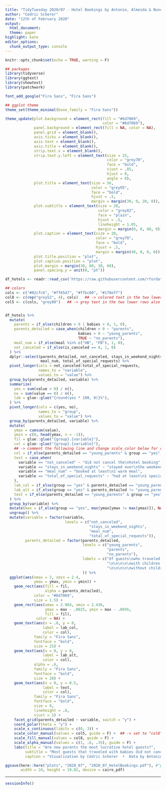 ```yaml
---
title: "TidyTuesday 2020/07 - Hotel Bookings by Antonio, Almeida & Nunes 2019"
author: "Cedric Scherer"
date: "12th of February 2020"
output:
  html_document:
  theme: paper
highlight: kate
editor_options:
  chunk_output_type: console
---
```

  
```r
knitr::opts_chunk$set(echo = TRUE, warning = F)
```

```r
## packages
library(tidyverse)
library(ggtext)
library(showtext)
library(patchwork)

font_add_google("Fira Sans", "Fira Sans")

## ggplot theme
theme_set(theme_minimal(base_family = "Fira Sans"))

theme_update(plot.background = element_rect(fill = "#6d7069", 
                                            color = "#6d7069"),
             panel.background = element_rect(fill = NA, color = NA),
             panel.grid = element_blank(),
             axis.ticks = element_blank(),
             axis.text = element_blank(),
             axis.title = element_blank(),
             strip.text.x = element_blank(),
             strip.text.y.left = element_text(size = 25,
                                              color = "grey70",
                                              face = "bold",
                                              vjust = .85,
                                              hjust = 0,
                                              angle = 0),
             plot.title = element_text(size = 56,
                                       color = "grey95",
                                       face = "bold",
                                       hjust = .5,
                                       margin = margin(30, 0, 20, 0)),
             plot.subtitle = element_text(size = 28,
                                          color = "grey82",
                                          face = "plain",
                                          hjust = .5,
                                          lineheight = 1.05,
                                          margin = margin(0, 0, 80, 0)),
             plot.caption = element_text(size = 20,
                                         color = "grey70",
                                         face = "bold",
                                         hjust = .5,
                                         margin = margin(40, 0, 0, 0)),
             plot.title.position = "plot",
             plot.caption.position = "plot",
             plot.margin = margin(30, 60, 30, 60),
             panel.spacing.y = unit(0, "pt"))
```

```r
df_hotels <- readr::read_csv('https://raw.githubusercontent.com/rfordatascience/tidytuesday/master/data/2020/2020-02-11/hotels.csv')
```

```r
## colors
cols <- c("#02cfc6", "#ff6547", "#ffbc00", "#1f8eff")
col8 <- c(rep("grey52", 4), cols)   ## -> colored text in the two lower rows
col5 <- c(cols, "grey80")   ## -> grey text in the two lower rows also change code below


df_hotels %>% 
  mutate(
    parents = if_else(children > 0 | babies > 0, 1, 0),
    parents_detailed = case_when(children > 0 ~ "parents",
                                 babies > 0 ~ "young_parents",
                                 TRUE ~ "no_parents"),
    meal_num = if_else(meal %in% c("HB", "FB"), 1, 0),
    not_canceled = if_else(is_canceled == 0, 1, 0)
  ) %>% 
  dplyr::select(parents_detailed, not_canceled, stays_in_weekend_nights, 
                meal_num, total_of_special_requests) %>% 
  pivot_longer(cols = not_canceled:total_of_special_requests,
               names_to = "variable",
               values_to = "value") %>% 
  group_by(parents_detailed, variable) %>%
  summarize(
    yes = sum(value > 0) / n(),
    no = sum(value == 0) / n(),
    lab = glue::glue("{round(yes * 100, 0)}%"),
  ) %>% 
  pivot_longer(cols = c(yes, no),
               names_to = "group",
               values_to = "value") %>% 
  group_by(parents_detailed, variable) %>% 
  mutate(
    ymax = cumsum(value),
    ymin = c(0, head(ymax, n = -1)),
    fil = glue::glue("{group}.{variable}"),
    col = glue::glue("{group}.{variable}"), 
    ## -> comment the following line and change scale_color below for colored text in the two lower rows
    col = if_else(parents_detailed == "young_parents" & group == "yes", unclass(col), "z"),  
    text = case_when(
      variable == "not_canceled" ~ "did not cancel the\nhotel booking",
      variable == "stays_in_weekend_nights" ~ "stayed over\nthe weekend",
      variable == "meal_num" ~ "booked at least\n1 warm meal",
      variable == "total_of_special_requests" ~ "had at least\n1 special request",
    ),
    lab_col = if_else(group == "yes" & parents_detailed == "young_parents", unclass(lab), NA_character_),
    lab_alt = if_else(group == "yes" & parents_detailed != "young_parents", unclass(lab), NA_character_),
    text = if_else(parents_detailed == "young_parents" & group == "yes", text, NA_character_)
  ) %>% 
  group_by(variable) %>% 
  mutate(max = if_else(group == "yes", max(ymax[ymax != max(ymax)]), NA_real_)) %>% 
  ungroup() %>% 
  mutate(variable = factor(variable,
                           levels = c("not_canceled", 
                                      "stays_in_weekend_nights", 
                                      "meal_num", 
                                      "total_of_special_requests")),
         parents_detailed = factor(parents_detailed, 
                                   levels = c("young_parents",
                                              "parents",
                                              "no_parents"),
                                   labels = c("Of guests\nwho traveled:\n\n\n\nwith babies...",
                                              "\n\n\n\n\nwith children...",
                                              "\n\n\n\n\nwithout children...")
                                   )) %>% 
  ggplot(aes(xmax = 3, xmin = 2.4, 
             ymax = ymax, ymin = ymin)) +
    geom_rect(aes(fill = fil,
                  alpha = parents_detailed),
             color = "#6d7069", 
             size = 1.5) +
    geom_rect(aes(xmax = 2.964, xmin = 2.436,
                  ymax = max - .0025, ymin = max - .0045,
                  fill = fil),
              color = NA) +
    geom_text(aes(x = .8, y = 0, 
                 label = lab_col,
                 color = col),
             family = "Fira Sans",
             fontface = "bold",
             size = 25) +
    geom_text(aes(x = 0, y = 0, 
                 label = lab_alt,
                 color = col), 
             alpha = .6,
             family = "Fira Sans",
             fontface = "bold",
             size = 20) +
    geom_text(aes(x = 0, y = 0.5, 
                 label = text,
                 color = col),
             family = "Fira Sans",
             fontface = "bold",
             size = 8,
             lineheight = .8,
             vjust = 1) +
    facet_grid(parents_detailed ~ variable, switch = "y") +
    coord_polar(theta = "y") +
    scale_x_continuous(limits = c(0, 3)) +
    scale_color_manual(values = col5, guide = F) +  ## -> set to "col8" for colored text in the two lower rows
    scale_fill_manual(values = col8, guide = F) +
    scale_alpha_manual(values = c(1, .6, .35), guide = F) +
    labs(title = "Are new parents the most lucrative hotel guests?",
         subtitle = "Most guests that traveled with babies did not cancel their hotel booking, stayed over the weekend\nand had at least one special request. These guests also booked more often at least lunch or dinner.\nThe data comprises ~12,000 hotel bookings & cancelations in the period from July 2015 to August 2017.",
         caption = "Visualization by Cédric Scherer  •  Data by Antonio, Almeida & Nunes 2019 (doi: 10.1016/j.dib.2018.11.126)")

ggsave(here::here("plots", "2020_07", "2020_07_HotelBookings.pdf"), #"plots", 
       width = 24, height = 19.82, device = cairo_pdf)  
```

***

```r
sessionInfo()
```

